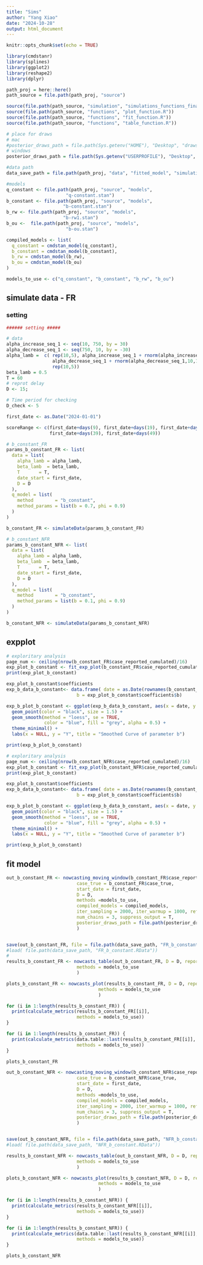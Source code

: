 ```yaml
---
title: "Sims"
author: "Yang Xiao"
date: "2024-10-28"
output: html_document
---
```


```r
knitr::opts_chunk$set(echo = TRUE)

library(cmdstanr)
library(splines)
library(ggplot2)
library(reshape2)
library(dplyr)
```


```r
path_proj = here::here()
path_source = file.path(path_proj, "source")

source(file.path(path_source, "simulation", "simulations_functions_final.R"))
source(file.path(path_source, "functions", "plot_function.R"))
source(file.path(path_source, "functions", "fit_function.R"))
source(file.path(path_source, "functions", "table_function.R"))

# place for draws
# mac
#posterior_draws_path = file.path(Sys.getenv("HOME"), "Desktop", "draws", "testEach")
# windows
posterior_draws_path = file.path(Sys.getenv("USERPROFILE"), "Desktop", "draws", "testEach")

#data path
data_save_path = file.path(path_proj, "data", "fitted_model", "simulation", "2. b_constant")
```

```r
#models
q_constant <- file.path(path_proj, "source", "models", 
                      "q-constant.stan")
b_constant <- file.path(path_proj, "source", "models", 
                     "b-constant.stan")
b_rw <- file.path(path_proj, "source", "models", 
                     "b-rw1.stan")
b_ou <-  file.path(path_proj, "source", "models", 
                      "b-ou.stan")

compiled_models <- list(
  q_constant = cmdstan_model(q_constant),
  b_constant = cmdstan_model(b_constant),
  b_rw = cmdstan_model(b_rw),
  b_ou = cmdstan_model(b_ou)
)

models_to_use <- c("q_constant", "b_constant", "b_rw", "b_ou")
```


## simulate data - FR

### setting
```r
###### setting #####

# data
alpha_increase_seq_1 <- seq(10, 750, by = 30)
alpha_decrease_seq_1 <- seq(750, 10, by = -30)
alpha_lamb =  c( rep(10,5), alpha_increase_seq_1 + rnorm(alpha_increase_seq_1,10,10), 
                 alpha_decrease_seq_1 + rnorm(alpha_decrease_seq_1,10,10),
                 rep(10,5))
beta_lamb = 0.5
T = 60
# reprot delay
D <- 15;

# Time period for checking
D_check <- 5

first_date <- as.Date("2024-01-01")

scoreRange <- c(first_date+days(9), first_date+days(19), first_date+days(29),
                first_date+days(39), first_date+days(49))
```

```r
# b_constant_FR
params_b_constant_FR <- list(
  data = list(
    alpha_lamb = alpha_lamb,  
    beta_lamb  = beta_lamb,
    T       = T,
    date_start = first_date,
    D = D
  ),
  q_model = list(
    method        = "b_constant",
    method_params = list(b = 0.7, phi = 0.9)
  )
)

b_constant_FR <- simulateData(params_b_constant_FR)
```

```r
# b_constant_NFR
params_b_constant_NFR <- list(
  data = list(
    alpha_lamb = alpha_lamb,  
    beta_lamb  = beta_lamb,
    T       = T,
    date_start = first_date,
    D = D
  ),
  q_model = list(
    method        = "b_constant",
    method_params = list(b = 0.1, phi = 0.9)
  )
)

b_constant_NFR <- simulateData(params_b_constant_NFR)
```

## expplot
```r
# exploritary analysis
page_num <- ceiling(nrow(b_constant_FR$case_reported_cumulated)/16)
exp_plot_b_constant <- fit_exp_plot(b_constant_FR$case_reported_cumulated,ncol = 4, nrow = 4, page = c(1:page_num), if_fit = T)
print(exp_plot_b_constant)

exp_plot_b_constant$coefficients
exp_b_data_b_constant<- data.frame( date = as.Date(rownames(b_constant_FR$case_reported_cumulated)),
                          b = exp_plot_b_constant$coefficients$b)

exp_b_plot_b_constant <- ggplot(exp_b_data_b_constant, aes(x = date, y = b)) +
  geom_point(color = "black", size = 1.5) +       
  geom_smooth(method = "loess", se = TRUE,        
              color = "blue", fill = "grey", alpha = 0.5) +
  theme_minimal() +
  labs(x = NULL, y = "Y", title = "Smoothed Curve of parameter b")

print(exp_b_plot_b_constant)

```


```r
# exploritary analysis
page_num <- ceiling(nrow(b_constant_NFR$case_reported_cumulated)/16)
exp_plot_b_constant <- fit_exp_plot(b_constant_NFR$case_reported_cumulated,ncol = 4, nrow = 4, page = c(1:page_num), if_fit = T)
print(exp_plot_b_constant)

exp_plot_b_constant$coefficients
exp_b_data_b_constant<- data.frame( date = as.Date(rownames(b_constant_NFR$case_reported_cumulated)),
                          b = exp_plot_b_constant$coefficients$b)

exp_b_plot_b_constant <- ggplot(exp_b_data_b_constant, aes(x = date, y = b)) +
  geom_point(color = "black", size = 1.5) +       
  geom_smooth(method = "loess", se = TRUE,        
              color = "blue", fill = "grey", alpha = 0.5) +
  theme_minimal() +
  labs(x = NULL, y = "Y", title = "Smoothed Curve of parameter b")

print(exp_b_plot_b_constant)

```

## fit model
```r
out_b_constant_FR <- nowcasting_moving_window(b_constant_FR$case_reported_cumulated, scoreRange =  scoreRange,
                          case_true = b_constant_FR$case_true,
                          start_date = first_date,
                          D = D,
                          methods =models_to_use,
                          compiled_models = compiled_models,
                          iter_sampling = 2000, iter_warmup = 1000, refresh = 0,
                          num_chains = 3, suppress_output = T,
                          posterior_draws_path = file.path(posterior_draws_path, "b_constant")
                          )


save(out_b_constant_FR, file = file.path(data_save_path, "FR_b_constant.RData"))
#load( file.path(data_save_path, "FR_b_constant.RData"))
# 
results_b_constant_FR <- nowcasts_table(out_b_constant_FR, D = D, report_unit = "day",
                          methods = models_to_use
                          )

plots_b_constant_FR <- nowcasts_plot(results_b_constant_FR, D = D, report_unit = "day",
                                  methods = models_to_use
                                  )

for (i in 1:length(results_b_constant_FR)) {
  print(calculate_metrics(results_b_constant_FR[[i]],
                          methods = models_to_use))
}

for (i in 1:length(results_b_constant_FR)) {
  print(calculate_metrics(data.table::last(results_b_constant_FR[[i]], D_check),
                          methods = models_to_use))
}

plots_b_constant_FR
```   

```r
out_b_constant_NFR <- nowcasting_moving_window(b_constant_NFR$case_reported_cumulated, scoreRange = scoreRange,
                          case_true = b_constant_NFR$case_true,
                          start_date = first_date,
                          D = D,
                          methods =models_to_use,
                          compiled_models = compiled_models,
                          iter_sampling = 2000, iter_warmup = 1000, refresh = 0,
                          num_chains = 3, suppress_output = T,
                          posterior_draws_path = file.path(posterior_draws_path, "b_constant")
                          )


save(out_b_constant_NFR, file = file.path(data_save_path, "NFR_b_constant.RData"))
#load( file.path(data_save_path, "NFR_b_constant.RData"))

results_b_constant_NFR <- nowcasts_table(out_b_constant_NFR, D = D, report_unit = "day", 
                          methods = models_to_use
                          )

plots_b_constant_NFR <- nowcasts_plot(results_b_constant_NFR, D = D, report_unit = "day", 
                                  methods = models_to_use
                                  )

for (i in 1:length(results_b_constant_NFR)) {
  print(calculate_metrics(results_b_constant_NFR[[i]],
                          methods = models_to_use))
}

for (i in 1:length(results_b_constant_NFR)) {
  print(calculate_metrics(data.table::last(results_b_constant_NFR[[i]],D_check),
                          methods = models_to_use))
}

plots_b_constant_NFR
```   